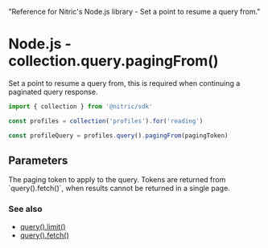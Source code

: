   "Reference for Nitric's Node.js library - Set a point to resume a query from."

# Node.js - collection.query.pagingFrom()

Set a point to resume a query from, this is required when continuing a paginated query response.

```javascript
import { collection } from '@nitric/sdk'

const profiles = collection('profiles').for('reading')

const profileQuery = profiles.query().pagingFrom(pagingToken)
```

## Parameters

<Properties>
  <Property name="pagingToken" required type="Map<string, string>">
    The paging token to apply to the query. Tokens are returned from
    `query().fetch()`, when results cannot be returned in a single page.
  </Property>
</Properties>

### See also

- [query().limit()](./collection-query-limit)
- [query().fetch()](./collection-query-where)
